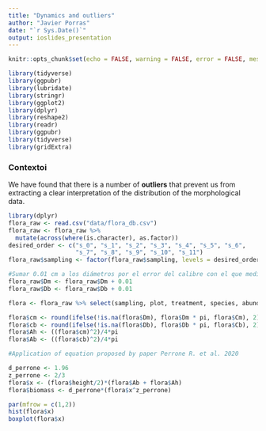 ```yaml
---
title: "Dynamics and outliers"
author: "Javier Porras"
date: "`r Sys.Date()`"
output: ioslides_presentation
---
```



```r
knitr::opts_chunk$set(echo = FALSE, warning = FALSE, error = FALSE, message = FALSE)
```

```r
library(tidyverse)
library(ggpubr)
library(lubridate)
library(stringr)
library(ggplot2)
library(dplyr)
library(reshape2)
library(readr)
library(ggpubr)
library(tidyverse)
library(gridExtra)
```

### Contextoi

We have found that there is a number of **outliers** that prevent us from extracting a clear interpretation of the distribution of the morphological data. 


```r
library(dplyr)
flora_raw <- read.csv("data/flora_db.csv")
flora_raw <- flora_raw %>%
  mutate(across(where(is.character), as.factor))
desired_order <- c("s_0", "s_1", "s_2", "s_3", "s_4", "s_5", "s_6", 
                   "s_7", "s_8", "s_9", "s_10", "s_11")
flora_raw$sampling <- factor(flora_raw$sampling, levels = desired_order)

#Sumar 0.01 cm a los diámetros por el error del calibre con el que medimos
flora_raw$Dm <- flora_raw$Dm + 0.01
flora_raw$Db <- flora_raw$Db + 0.01

flora <- flora_raw %>% select(sampling, plot, treatment, species, abundance, height, Cb, Db, Cm, Dm)

flora$cm <- round(ifelse(!is.na(flora$Dm), flora$Dm * pi, flora$Cm), 2)
flora$cb <- round(ifelse(!is.na(flora$Db), flora$Db * pi, flora$Cb), 2)
flora$Ah <- ((flora$cm)^2)/4*pi
flora$Ab <- ((flora$cb)^2)/4*pi

#Application of equation proposed by paper Perrone R. et al. 2020

d_perrone <- 1.96
z_perrone <- 2/3
flora$x <- (flora$height/2)*(flora$Ab + flora$Ah)
flora$biomass <- d_perrone*(flora$x^z_perrone)

par(mfrow = c(1,2))
hist(flora$x)
boxplot(flora$x)



```